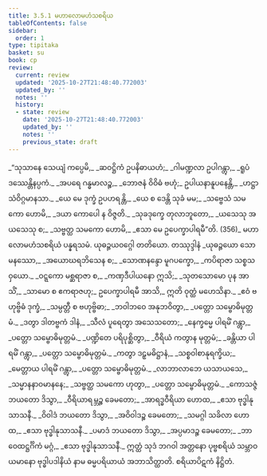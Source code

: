 ```yaml
---
title: 3.5.1 မဟာလောမဟံသစရိယ
tableOfContents: false
sidebar:
  order: 1
type: tipitaka
basket: su
book: cp
review:
  current: review
  updated: '2025-10-27T21:48:40.772003'
  updated_by: ''
  notes: ''
  history:
  - state: review
    date: '2025-10-27T21:48:40.772003'
    updated_by: ''
    notes: ''
    previous_state: draft
---
```



<ReviewStatus review={frontmatter.review} showDetails={true} />

<HypothesisAnnotation frontmatter={frontmatter} />

<DynamicBreadcrumb />

<Division number="119" book="cp" e="ch" v="21" p="419">

<Paragraph number="401" type="verses" book="cp">
_“သုသာနေ သေယျံ ကပ္ပေမိ,_  
_ဆဝဋ္ဌိကံ ဥပနိဓာယဟံ;_  
_ဂါမဏ္ဍလာ ဥပါဂန္တွာ,_  
_ရူပံ ဒဿေန္တိနပ္ပကံ._  

</Paragraph>

</Division>
<Division number="120" book="cp" e="ch" v="21" p="419">

<Paragraph number="402" type="verses" book="cp">
_အပရေ ဂန္ဓမာလဉ္စ,_  
_ဘောဇနံ ဝိဝိဓံ ဗဟုံ;_  
ဥပါယနာနူပနေန္တိ,_  
_ဟဋ္ဌာ သံဝိဂ္ဂမာနသာ._  

</Paragraph>

</Division>
<Division number="121" book="cp" e="ch" v="21" p="419">

<Paragraph number="403" type="verses" book="cp">
_ယေ မေ ဒုက္ခံ ဥပဟရန္တိ,_  
_ယေ စ ဒေန္တိ သုခံ မမ;_  
_သဗ္ဗေသံ သမကော ဟောမိ,_  
_ဒယာ ကောပေါ န ဝိဇ္ဇတိ._  

</Paragraph>

</Division>
<Division number="122" book="cp" e="ch" v="21" p="419">

<Paragraph number="404" type="verses" book="cp">
_သုခဒုက္ခေ တုလာဘူတော,_  
_ယသေသု အယသေသု စ;_  
_သဗ္ဗတ္ထ သမကော ဟောမိ,_  
_ဧသာ မေ ဥပေက္ခာပါရမီ”တိ. (356)_  


</Paragraph>
</Division>

<Paragraph number="405" type="center" book="cp">
မဟာလောမဟံသစရိယံ ပန္နရသမံ.



</Paragraph>

<Paragraph number="406" type="center" book="cp">
ယုဓဉ္ဇယဝဂ္ဂေါ တတိယော.



</Paragraph>

<Paragraph number="407" type="center" book="cp">
တဿုဒ္ဒါနံ


</Paragraph>

<Paragraph number="408" type="verses" book="cp">
_ယုဓဉ္ဇယော သောမနဿော,_  
_အယောဃရဘိသေန စ;_  
_သောဏနန္ဒော မူဂပက္ခော,_  
_ကပိရာဇာ သစ္စသဝှယော._  

</Paragraph>

<Paragraph number="409" book="cp">
_ဝဋ္ဋကော မစ္ဆရာဇာ စ,_  
_ကဏှဒီပါယနော ဣသိ;_  
_သုတသောမော ပုန အာသိံ,_  
_သာမော စ ဧကရာဇဟု;_  
ဥပေက္ခာပါရမီ အာသိ,_  
ဣတိ ဝုတ္ထံ မဟေသိနာ._  

</Paragraph>

<Paragraph number="410" type="verses" book="cp">
_ဧဝံ ဗဟုဗ္ဗိဓံ ဒုက္ခံ,_  
_သမ္ပတ္တီ စ ဗဟုဗ္ဗိဓာ;_  
_ဘဝါဘဝေ အနုဘဝိတွာ,_  
_ပတ္တော သမ္ဗောဓိမုတ္တမံ._  

</Paragraph>

<Paragraph number="411" type="verses" book="cp">
_ဒတွာ ဒါတဗ္ဗကံ ဒါနံ,_  
_သီလံ ပူရေတွာ အသေသတော;_  
_နေက္ခမ္မေ ပါရမိံ ဂန္တွာ,_  
_ပတ္တော သမ္ဗောဓိမုတ္တမံ._  

</Paragraph>

<Paragraph number="412" type="verses" book="cp">
_ပဏ္ဍိတေ ပရိပုစ္ဆိတွာ,_  
_ဝီရိယံ ကတွာန မုတ္တမံ;_  
_ခန္တိယာ ပါရမိံ ဂန္တွာ,_  
_ပတ္တော သမ္ဗောဓိမုတ္တမံ._  

</Paragraph>

<Paragraph number="413" type="verses" book="cp">
_ကတွာ ဒဠှမဓိဋ္ဌာနံ,_  
_သစ္စဝါစာနုရက္ခိယ;_  
_မေတ္တာယ ပါရမိံ ဂန္တွာ,_  
_ပတ္တော သမ္ဗောဓိမုတ္တမံ._  

</Paragraph>

<Paragraph number="414" type="verses" book="cp">
_လာဘာလာဘေ ယသာယသေ,_  
_သမ္မာနနာဝမာနနေ;_  
_သဗ္ဗတ္ထ သမကော ဟုတွာ,_  
_ပတ္တော သမ္ဗောဓိမုတ္တမံ._  

</Paragraph>

<Paragraph number="415" type="verses" book="cp">
_ကောသဇ္ဇံ ဘယတော ဒိသွာ,_  
_ဝီရိယာရမ္ဘဉ္စ ခေမတော;_  
_အာရဒ္ဓဝီရိယာ ဟောထ,_  
_ဧသာ ဗုဒ္ဓါနုသာသနီ._  

</Paragraph>

<Paragraph number="416" type="verses" book="cp">
_ဝိဝါဒံ ဘယတော ဒိသွာ,_  
_အဝိဝါဒဉ္စ ခေမတော;_  
_သမဂ္ဂါ သခိလာ ဟောထ,_  
_ဧသာ ဗုဒ္ဓါနုသာသနီ._  

</Paragraph>

<Paragraph number="417" type="verses" book="cp">
_ပမာဒံ ဘယတော ဒိသွာ,_  
_အပ္ပမာဒဉ္စ ခေမတော;_  
_ဘာဝေထဋ္ဌင်္ဂိကံ မဂ္ဂံ,_  
_ဧသာ ဗုဒ္ဓါနုသာသနီ._  

</Paragraph>

<Paragraph number="418" book="cp">
ဣတ္ထံ သုဒံ ဘဂဝါ အတ္တနော ပုဗ္ဗစရိယံ သမ္ဘာဝယမာနော ဗုဒ္ဓါပဒါနိယံ နာမ ဓမ္မပရိယာယံ အဘာသိတ္ထာတိ.

</Paragraph>

<Paragraph number="419" type="center" book="cp">
စရိယာပိဋကံ နိဋ္ဌိတံ.
</Paragraph>